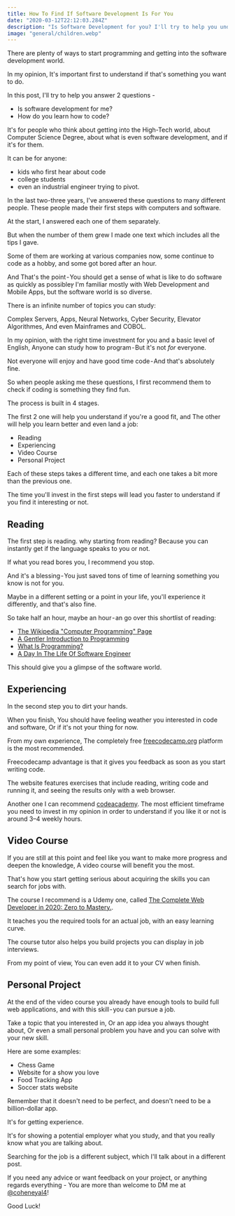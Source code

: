 ```yaml
---
title: How To Find If Software Development Is For You
date: "2020-03-12T22:12:03.284Z"
description: "Is Software Development for you? I'll try to help you understand better."
image: "general/children.webp"
---
```


There are plenty of ways to start programming and getting into the software development world.

In my opinion, It's important first to understand if that's something you want to do.

In this post, I'll try to help you answer 2 questions -

- Is software development for me?
- How do you learn how to code?

It's for people who think about getting into the High-Tech world, about Computer Science Degree, about
what is even software development, and if it's for them.

It can be for anyone:

- kids who first hear about code
- college students
- even an industrial engineer trying to pivot.

In the last two-three years, I've answered these questions to many different people.
These people made their first steps with computers and software.

At the start, I answered each one of them separately.

But when the number of them grew I made one text which includes all the tips I gave.

Some of them are working at various companies now, some continue to code as a hobby, and some got bored after an hour.

And That's the point - You should get a sense of what is like to do software as quickly as possibleץ
I'm familiar mostly with Web Development and Mobile Apps,
but the software world is so diverse.

There is an infinite number of topics you can study:

Complex Servers, Apps, Neural Networks, Cyber Security, Elevator Algorithmes, And even Mainframes and COBOL.

In my opinion, with the right time investment for you and a basic level of English,
Anyone can study how to program - But it's not _for_ everyone.

Not everyone will enjoy and have good time code - And that's absolutely fine.

So when people asking me these questions, I first recommend them to check if coding is something they find fun.

The process is built in 4 stages.

The first 2 one will help you understand if you're a good fit, and The other will help you learn better and even land a job:

- Reading
- Experiencing
- Video Course
- Personal Project

Each of these steps takes a different time, and each one takes a bit more than the previous one.

The time you'll invest in the first steps will lead you faster to understand if you find it interesting or not.

## Reading

The first step is reading. why starting from reading?
Because you can instantly get if the language speaks to you or not.

If what you read bores you, I recommend you stop.

And it's a blessing - You just saved tons of time of learning something you know is not for you.

Maybe in a different setting or a point in your life, you'll experience it differently, and that's also fine.

So take half an hour, maybe an hour - an go over this shortlist of reading:

- [The Wikipedia "Computer Programming" Page](https://en.wikipedia.org/wiki/Computer_programming)
- [A Gentler Introduction to Programming](https://www.freecodecamp.org/news/a-gentler-introduction-to-programming-1f57383a1b2c/)
- [What Is Programming?](https://hackr.io/blog/what-is-programming)
- [A Day In The Life Of Software Engineer](https://www.coderhood.com/a-day-in-the-life-of-a-software-engineer/)

This should give you a glimpse of the software world.

## Experiencing

In the second step you to dirt your hands.

When you finish, You should have feeling weather you interested in code and software,
Or if it's not your thing for now.

From my own experience, The completely free [freecodecamp.org](freecodecamp.org) platform is the most recommended.

Freecodecamp advantage is that it gives you feedback as soon as you start writing code.

The website features exercises that include reading, writing code and running it, and seeing the results only with a web browser.

Another one I can recommend [codeacademy](https://www.codecademy.com/learn/paths/web-development).
The most efficient timeframe you need to invest in my opinion in order to understand if you like it or not is around 3–4 weekly hours.

## Video Course

If you are still at this point and feel like you want to make more progress and deepen the knowledge,
A video course will benefit you the most.

That's how you start getting serious about acquiring the skills you can search for jobs with.

The course I recommend is a Udemy one, called [The Complete Web Developer in 2020: Zero to Mastery.‬](https://www.udemy.com/course/the-complete-web-developer-zero-to-mastery/).

It teaches you the required tools for an actual job, with an easy learning curve.

The course tutor also helps you build projects you can display in job interviews.

From my point of view, You can even add it to your CV when finish.

## Personal Project

At the end of the video course you already have enough tools to build full web applications, and with this skill - you can pursue a job.

Take a topic that you interested in,
Or an app idea you always thought about,
Or even a small personal problem you have and you can solve with your new skill.

Here are some examples:

- Chess Game
- Website for a show you love
- Food Tracking App
- Soccer stats website

Remember that it doesn't need to be perfect, and doesn't need to be a billion-dollar app.

It's for getting experience.

It's for showing a potential employer what you study, and that you really know what you are talking about.

Searching for the job is a different subject, which I'll talk about in a different post.

If you need any advice or want feedback on your project, or anything regards everything -
You are more than welcome to DM me at [@coheneyal4](https://twitter.com/coheneyal4)!

Good Luck!
